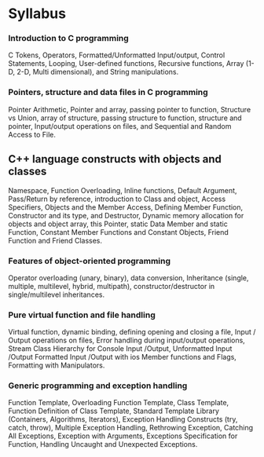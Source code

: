 
# Syllabus

<Steps>

### Introduction to C programming

C Tokens, Operators, Formatted/Unformatted Input/output, Control Statements, Looping, User-defined functions, Recursive functions, Array (1-D, 2-D, Multi dimensional), and String manipulations.

### Pointers, structure and data files in C programming

Pointer Arithmetic, Pointer and array, passing pointer to function, Structure vs Union, array of structure, passing structure to function, structure and pointer, Input/output operations on files, and Sequential and Random Access to File.

## C++ language constructs with objects and classes

Namespace, Function Overloading, Inline functions, Default Argument, Pass/Return by reference, introduction to Class and object, Access Specifiers, Objects and the Member Access, Defining Member Function, Constructor and its type, and Destructor, Dynamic memory allocation for objects and object array, this Pointer, static Data Member and static Function, Constant Member Functions and Constant Objects, Friend Function and Friend Classes.

### Features of object-oriented programming

Operator overloading (unary, binary), data conversion, Inheritance (single, multiple, multilevel, hybrid, multipath), constructor/destructor in single/multilevel inheritances.

### Pure virtual function and file handling

Virtual function, dynamic binding, defining opening and closing a file, Input / Output operations on files, Error handling during input/output operations, Stream Class Hierarchy for Console Input /Output, Unformatted Input /Output Formatted Input /Output with ios Member functions and Flags, Formatting with Manipulators.

### Generic programming and exception handling

Function Template, Overloading Function Template, Class Template, Function Definition of Class Template, Standard Template Library (Containers, Algorithms, Iterators), Exception Handling Constructs (try, catch, throw), Multiple Exception Handling, Rethrowing Exception, Catching All Exceptions, Exception with Arguments, Exceptions Specification for Function, Handling Uncaught and Unexpected Exceptions.

</Steps>
